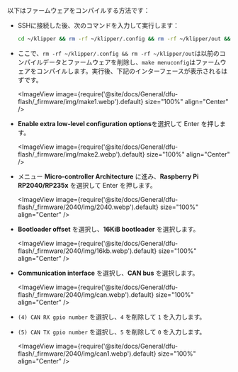 以下はファームウェアをコンパイルする方法です：

* SSHに接続した後、次のコマンドを入力して実行します：

    ```bash
    cd ~/klipper && rm -rf ~/klipper/.config && rm -rf ~/klipper/out && make menuconfig
    ```

* ここで、`rm -rf ~/klipper/.config && rm -rf ~/klipper/out`は以前のコンパイルデータとファームウェアを削除し、`make menuconfig`はファームウェアをコンパイルします。実行後、下記のインターフェースが表示されるはずです。

    <ImageView image={require('@site/docs/General/dfu-flash/_firmware/img/make1.webp').default} size="100%" align="Center" />

* **Enable extra low-level configuration options**を選択して Enter を押します。

    <ImageView image={require('@site/docs/General/dfu-flash/_firmware/img/make2.webp').default} size="100%" align="Center" />

* メニュー **Micro-controller Architecture** に進み、**Raspberry Pi RP2040/RP235x** を選択して Enter を押します。

    <ImageView image={require('@site/docs/General/dfu-flash/_firmware/2040/img/2040.webp').default} size="100%" align="Center" />

* **Bootloader offset** を選択し、**16KiB bootloader** を選択します。

    <ImageView image={require('@site/docs/General/dfu-flash/_firmware/2040/img/16kb.webp').default} size="100%" align="Center" />

* **Communication interface** を選択し、**CAN bus** を選択します。

    <ImageView image={require('@site/docs/General/dfu-flash/_firmware/2040/img/can.webp').default} size="100%" align="Center" />

* `(4) CAN RX gpio number` を選択し、`4` を削除して `1` を入力します。
* `(5) CAN TX gpio number` を選択し、`5` を削除して `0` を入力します。

    <ImageView image={require('@site/docs/General/dfu-flash/_firmware/2040/img/can1.webp').default} size="100%" align="Center" />
